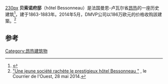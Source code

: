 {{Refimprove|time=2022-02-07T02:45:40+00:00}}
[[image:Hôtel_Bessonneau_-_Angers_-_20110119.jpg|230px]]
'''贝索诺府邸'''（hôtel Bessonneau）是法国曼恩-卢瓦尔省[[昂热|昂热]]的一座历史建筑<ref name="inv">{{Base Mérimée|IA49006424}}</ref>，建于1863-1883年。2014年5月，DMVP公司以186万欧元的价格收购該建築。<ref>[http://www.courrierdelouest.fr/actualite/angers-une-jeune-societe-rachete-le-prestigieux-hotel-bessonneau-28-05-2014-164608 "Une jeune société rachète le prestigieux hôtel Bessonneau "] {{Wayback|url=http://www.courrierdelouest.fr/actualite/angers-une-jeune-societe-rachete-le-prestigieux-hotel-bessonneau-28-05-2014-164608 |date=20170307210541 }}, le Courrier de l'Ouest, 28 mai 2014.</ref>

== 参考==
{{References}}
[[Category:昂热建筑物|Category:昂热建筑物]]